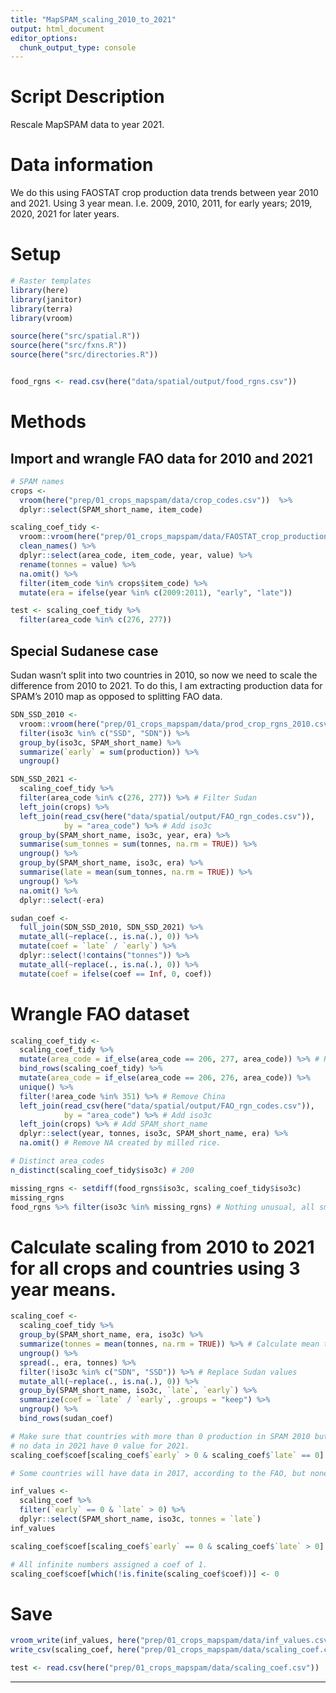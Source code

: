 ```yaml
---
title: "MapSPAM_scaling_2010_to_2021"
output: html_document
editor_options: 
  chunk_output_type: console
---
```


# Script Description

Rescale MapSPAM data to year 2021.

# Data information

We do this using FAOSTAT crop production data trends between year 2010 and 2021. Using 3 year mean. I.e. 2009, 2010, 2011, for early years; 2019, 2020, 2021 for later years.

# Setup
```r
# Raster templates
library(here)
library(janitor)
library(terra)
library(vroom)

source(here("src/spatial.R"))
source(here("src/fxns.R"))
source(here("src/directories.R"))


food_rgns <- read.csv(here("data/spatial/output/food_rgns.csv"))

```

# Methods 

## Import and wrangle FAO data for 2010 and 2021

```r
# SPAM names
crops <- 
  vroom(here("prep/01_crops_mapspam/data/crop_codes.csv"))  %>% 
  dplyr::select(SPAM_short_name, item_code) 

scaling_coef_tidy <- 
  vroom::vroom(here("prep/01_crops_mapspam/data/FAOSTAT_crop_production_2010_2021.csv")) %>% 
  clean_names() %>% 
  dplyr::select(area_code, item_code, year, value) %>% 
  rename(tonnes = value) %>% 
  na.omit() %>%
  filter(item_code %in% crops$item_code) %>%
  mutate(era = ifelse(year %in% c(2009:2011), "early", "late"))

test <- scaling_coef_tidy %>%
  filter(area_code %in% c(276, 277))
```

## Special Sudanese case

Sudan wasn't split into two countries in 2010, so now we need to scale the difference from 2010 to 2021. To do this, I am extracting production data for SPAM's 2010 map as opposed to splitting FAO data.

```r
SDN_SSD_2010 <- 
  vroom::vroom(here("prep/01_crops_mapspam/data/prod_crop_rgns_2010.csv")) %>% 
  filter(iso3c %in% c("SSD", "SDN")) %>% 
  group_by(iso3c, SPAM_short_name) %>% 
  summarize(`early` = sum(production)) %>% 
  ungroup() 

SDN_SSD_2021 <- 
  scaling_coef_tidy %>% 
  filter(area_code %in% c(276, 277)) %>% # Filter Sudan
  left_join(crops) %>%   
  left_join(read_csv(here("data/spatial/output/FAO_rgn_codes.csv")), 
            by = "area_code") %>% # Add iso3c
  group_by(SPAM_short_name, iso3c, year, era) %>% 
  summarise(sum_tonnes = sum(tonnes, na.rm = TRUE)) %>% 
  ungroup() %>% 
  group_by(SPAM_short_name, iso3c, era) %>%
  summarise(late = mean(sum_tonnes, na.rm = TRUE)) %>%
  ungroup() %>%
  na.omit() %>%
  dplyr::select(-era)

sudan_coef <- 
  full_join(SDN_SSD_2010, SDN_SSD_2021) %>% 
  mutate_all(~replace(., is.na(.), 0)) %>% 
  mutate(coef = `late` / `early`) %>% 
  dplyr::select(!contains("tonnes")) %>%
  mutate_all(~replace(., is.na(.), 0)) %>% 
  mutate(coef = ifelse(coef == Inf, 0, coef))
```

# Wrangle FAO dataset 
```r
scaling_coef_tidy <- 
  scaling_coef_tidy %>% 
  mutate(area_code = if_else(area_code == 206, 277, area_code)) %>% # Re-allocate former Sudan's 2010 values.
  bind_rows(scaling_coef_tidy) %>%
  mutate(area_code = if_else(area_code == 206, 276, area_code)) %>% 
  unique() %>% 
  filter(!area_code %in% 351) %>% # Remove China
  left_join(read_csv(here("data/spatial/output/FAO_rgn_codes.csv")), 
            by = "area_code") %>% # Add iso3c
  left_join(crops) %>% # Add SPAM_short_name
  dplyr::select(year, tonnes, iso3c, SPAM_short_name, era) %>% 
  na.omit() # Remove NA created by milled rice.

# Distinct area_codes
n_distinct(scaling_coef_tidy$iso3c) # 200

missing_rgns <- setdiff(food_rgns$iso3c, scaling_coef_tidy$iso3c)
missing_rgns
food_rgns %>% filter(iso3c %in% missing_rgns) # Nothing unusual, all small islands.
```

# Calculate scaling from 2010 to 2021 for all crops and countries using 3 year means.
```r
scaling_coef <- 
  scaling_coef_tidy %>% 
  group_by(SPAM_short_name, era, iso3c) %>%
  summarize(tonnes = mean(tonnes, na.rm = TRUE)) %>% # Calculate mean tonnes for each crop, year and country.
  ungroup() %>% 
  spread(., era, tonnes) %>% 
  filter(!iso3c %in% c("SDN", "SSD")) %>% # Replace Sudan values
  mutate_all(~replace(., is.na(.), 0)) %>% 
  group_by(SPAM_short_name, iso3c, `late`, `early`) %>%
  summarize(coef = `late` / `early`, .groups = "keep") %>% 
  ungroup() %>% 
  bind_rows(sudan_coef)

# Make sure that countries with more than 0 production in SPAM 2010 but
# no data in 2021 have 0 value for 2021.
scaling_coef$coef[scaling_coef$`early` > 0 & scaling_coef$`late` == 0] <- 0

# Some countries will have data in 2017, according to the FAO, but none in 2010. We need to make sure that we manually insert these values in the scaled maps.

inf_values <- 
  scaling_coef %>% 
  filter(`early` == 0 & `late` > 0) %>% 
  dplyr::select(SPAM_short_name, iso3c, tonnes = `late`)
inf_values

scaling_coef$coef[scaling_coef$`early` == 0 & scaling_coef$`late` > 0] <- 0

# All infinite numbers assigned a coef of 1.
scaling_coef$coef[which(!is.finite(scaling_coef$coef))] <- 0
```

# Save
```r
vroom_write(inf_values, here("prep/01_crops_mapspam/data/inf_values.csv"))
write_csv(scaling_coef, here("prep/01_crops_mapspam/data/scaling_coef.csv"))

test <- read.csv(here("prep/01_crops_mapspam/data/scaling_coef.csv"))
```

-------------------------------------------------------------------------------

